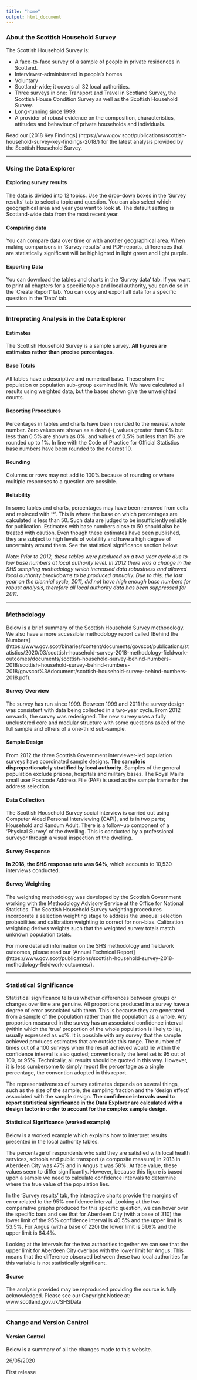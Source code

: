 ```yaml
---
title: "home"
output: html_document
---
```


### About the Scottish Household Survey

The Scottish Household Survey is:

* A face-to-face survey of a sample of people in private residences in Scotland.
* Interviewer-administrated in people's homes
* Voluntary
* Scotland-wide; it covers all 32 local authorities.
* Three surveys in one: Transport and Travel in Scotland Survey, the Scottish House Condition Survey as well as the Scottish Household Survey.
* Long-running since 1999.
* A provider of robust evidence on the composition, characteristics, attitudes and behaviour of private households and individuals. 

Read our [2018 Key Findings] (https://www.gov.scot/publications/scottish-household-survey-key-findings-2018/) for the latest analysis provided by the Scottish Household Survey. 

***

### Using the Data Explorer

#### Exploring survey results
The data is divided into 12 topics. Use the drop-down boxes in the 'Survey results' tab to select a topic and question. You can also select which geographical area and year you want to look at. The default setting is Scotland-wide data from the most recent year. 

#### Comparing data
You can compare data over time or with another geographical area. When making comparisons in 'Survey results' and PDF reports, differences that are statistically significant will be highlighted in light green and light purple. 

#### Exporting Data
You can download the tables and charts in the 'Survey data' tab. If you want to print all chapters for a specific topic and local authority, you can do so in the 'Create Report' tab. You can copy and export all data for a specific question in the 'Data' tab.

***

### Intrepreting Analysis in the Data Explorer

#### Estimates 
The Scottish Household Survey is a sample survey. **All figures are estimates rather than precise percentages**. 

#### Base Totals 
All tables have a descriptive and numerical base. These show the population or population sub-group examined in it. We have calculated all results using weighted data, but the bases shown give the unweighted counts.

#### Reporting Procedures 
Percentages in tables and charts have been rounded to the nearest whole number. Zero values are shown as a dash (-), values greater than 0% but less than 0.5% are shown as 0%, and values of 0.5% but less than 1% are rounded up to 1%.  In line with the Code of Practice for Official Statistics base numbers have been rounded to the nearest 10.

#### Rounding 
Columns or rows may not add to 100% because of rounding or where multiple responses to a question are possible.

#### Reliability 
In some tables and charts, percentages may have been removed from cells and replaced with '\*'.  This is where the base on which percentages are calculated is less than 50. Such data are judged to be insufficiently reliable for publication.  Estimates with base numbers close to 50 should also be treated with caution. Even though these estimates have been published, they are subject to high levels of volatility and have a high degree of uncertainty around them.  See the statistical significance section below.


*Note: Prior to 2012, these tables were produced on a two year cycle due to low base numbers at local authority level. In 2012 there was a change in the SHS sampling methodology which increased data robustness and allowed local authority breakdowns to be produced annually. Due to this, the last year on the biennial cycle, 2011, did not have high enough base numbers for robust analysis, therefore all local authority data has been suppressed for 2011.*


***

### Methodology

Below is a brief summary of the Scottish Household Survey methodology. We also have a more accessible methodology report called [Behind the Numbers] (https://www.gov.scot/binaries/content/documents/govscot/publications/statistics/2020/03/scottish-household-survey-2018-methodology-fieldwork-outcomes/documents/scottish-household-survey-behind-numbers-2018/scottish-household-survey-behind-numbers-2018/govscot%3Adocument/scottish-household-survey-behind-numbers-2018.pdf). 

#### Survey Overview
The survey has run since 1999. Between 1999 and 2011 the survey design was consistent with data being collected in a two-year cycle. From 2012 onwards, the survey was redesigned. The new survey uses a fully unclustered core and modular structure with some questions asked of the full sample and others of a one-third sub-sample. 

#### Sample Design 
From 2012 the three Scottish Government interviewer-led population surveys have coordinated sample designs. **The sample is disproportionately stratified by local authority**. Samples of the general population exclude prisons, hospitals and military bases. The Royal Mail's small user Postcode Address File (PAF) is used as the sample frame for the address selection. 

#### Data Collection
The Scottish Household Survey social interview is carried out using Computer Aided Personal Interviewing (CAPI), and is in two parts; Household and Randum Adult. There is a follow-up component of a 'Physical Survey' of the dwelling. This is conducted by a professional surveyor through a visual inspection of the dwelling.

#### Survey Response
**In 2018, the SHS response rate was 64%**, which accounts to 10,530 interviews conducted. 

#### Survey Weighting
The weighting methodology was developed by the Scottish Government working with the Methodology Advisory Service at the Office for National Statistics. The Scottish Household Survey weighting procedures incorporate a selection weighting stage to address the unequal selection probabilities and calibration weighting to correct for non-bias. Calibration weighting derives weights such that the weighted survey totals match unknown population totals. 

For more detailed information on the SHS methodology and fieldwork outcomes, please read our [Annual Technical Report] (https://www.gov.scot/publications/scottish-household-survey-2018-methodology-fieldwork-outcomes/).

***

### Statistical Significance 
Statistical significance tells us whether differences between groups or changes over time are genuine. All proportions produced in a survey have a degree of error associated with them. This is because they are generated from a sample of the population rather than the population as a whole. Any proportion measured in the survey has an associated confidence interval (within which the 'true' proportion of the whole population is likely to lie), usually expressed as ±x%. It is possible with any survey that the sample achieved produces estimates that are outside this range. The number of times out of a 100 surveys when the result achieved would lie within the confidence interval is also quoted; conventionally the level set is 95 out of 100, or 95%. Technically, all results should be quoted in this way. However, it is less cumbersome to simply report the percentage as a single percentage, the convention adopted in this report.

The representativeness of survey estimates depends on several things, such as the size of the sample, the sampling fraction and the 'design effect' associated with the sample design. **The confidence intervals used to report statistical significance in the Data Explorer are calculated with a design factor in order to account for the complex sample design**. 

#### Statistical Significance (worked example) 
Below is a worked example which explains how to interpret results presented in the local authority tables.

The percentage of respondents who said they are satisfied with local health services,  schools and public transport (a composite measure) in 2013 in Aberdeen City was 47% and in Angus it was 58%.  At face value, these values seem to differ significantly.  However, because this figure is based upon a sample we need to calculate confidence intervals to determine where the true value of the population lies.  

In the 'Survey results' tab, the interactive charts provide the margins of error related to the 95% confidence interval. Looking at the two comparative graphs produced for this specific question, we can hover over the specific bars and see that for Aberdeen City (with a base of 310) the lower limit of the 95% confidence interval is 40.5% and the upper limit is 53.5%.  For Angus (with a base of 220) the lower limit is 51.6% and the upper limit is 64.4%. 

Looking at the intervals for the two authorities together we can see that the upper limit for Aberdeen City overlaps with the lower limit for Angus. This means that the difference observed between these two local authorities for this variable is not statistically significant.

#### Source 
The analysis provided may be reproduced providing the source is fully acknowledged.  Please see our Copyright Notice at: www.scotland.gov.uk/SHSData

***

### Change and Version Control

#### Version Control 
Below is a summary of all the changes made to this website.

26/05/2020

First release
